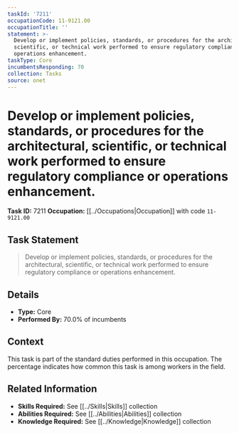 ```yaml
---
taskId: '7211'
occupationCode: 11-9121.00
occupationTitle: ''
statement: >-
  Develop or implement policies, standards, or procedures for the architectural,
  scientific, or technical work performed to ensure regulatory compliance or
  operations enhancement.
taskType: Core
incumbentsResponding: 70
collection: Tasks
source: onet
---
```

# Develop or implement policies, standards, or procedures for the architectural, scientific, or technical work performed to ensure regulatory compliance or operations enhancement.

**Task ID:** 7211
**Occupation:** [[../Occupations|Occupation]] with code `11-9121.00`

## Task Statement

> Develop or implement policies, standards, or procedures for the architectural, scientific, or technical work performed to ensure regulatory compliance or operations enhancement.

## Details

- **Type:** Core
- **Performed By:** 70.0% of incumbents

## Context

This task is part of the standard duties performed in this occupation. The percentage indicates how common this task is among workers in the field.

## Related Information

- **Skills Required:** See [[../Skills|Skills]] collection
- **Abilities Required:** See [[../Abilities|Abilities]] collection
- **Knowledge Required:** See [[../Knowledge|Knowledge]] collection
